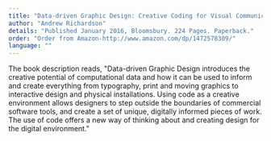 ```yaml
---
title: "Data-driven Graphic Design: Creative Coding for Visual Communication"
author: "Andrew Richardson"
details: "Published January 2016, Bloomsbury. 224 Pages. Paperback."
order: "Order from Amazon-http://www.amazon.com/dp/1472578309/"
language: ""
---
```


The book description reads, "Data-driven Graphic Design introduces the creative potential of computational data and how it can be used to inform and create everything from typography, print and moving graphics to interactive design and physical installations. Using code as a creative environment allows designers to step outside the boundaries of commercial software tools, and create a set of unique, digitally informed pieces of work. The use of code offers a new way of thinking about and creating design for the digital environment."

